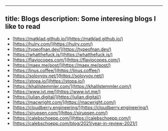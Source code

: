 ---
title: Blogs
description: Some interesing blogs I like to read 
----

- [https://matklad.github.io/](https://matklad.github.io/)
- [https://hulry.com/](https://hulry.com/)
- [https://typeofnan.dev/](https://typeofnan.dev/)
- [https://whatthefuck.is/](https://whatthefuck.is/)
- [https://flaviocopes.com/](https://flaviocopes.com/)
- [https://maex.me/post/](https://maex.me/post/)
- [https://linus.coffee/](https://linus.coffee/)
- [https://solovyov.net/](https://solovyov.net/)
- [https://stopa.io/](https://stopa.io/)
- [https://khalilstemmler.com/](https://khalilstemmler.com/)
- [https://www.jvt.me/](https://www.jvt.me/)
- [https://julian.digital/](https://julian.digital/)
- [https://macwright.com/](https://macwright.com/)
- [https://cloudberry.engineering/](https://cloudberry.engineering/)
- [https://sirupsen.com/](https://sirupsen.com/)
- [https://calebschoepp.com/](https://calebschoepp.com/)
- [https://calebschoepp.com/blog/2021/year-in-review-2021/]

